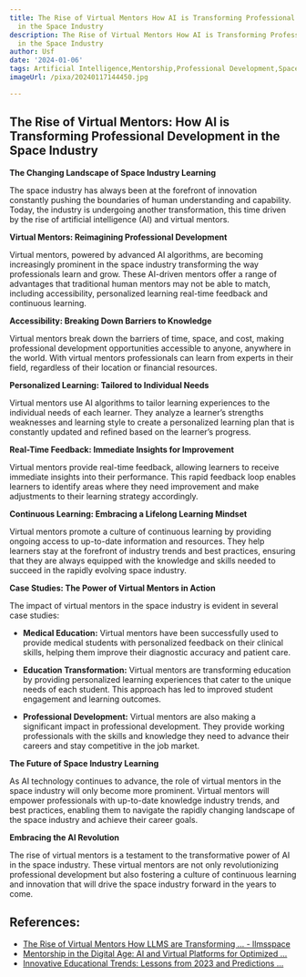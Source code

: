 ```yaml
---
title: The Rise of Virtual Mentors How AI is Transforming Professional Development
  in the Space Industry
description: The Rise of Virtual Mentors How AI is Transforming Professional Development
  in the Space Industry
author: Usf
date: '2024-01-06'
tags: Artificial Intelligence,Mentorship,Professional Development,Space Industry
imageUrl: /pixa/20240117144450.jpg

---
```

##  The Rise of Virtual Mentors: How  AI is Transforming  Professional Development in the Space Industry

**The Changing Landscape  of Space Industry Learning**

The  space industry has always been at the forefront of innovation  constantly pushing the boundaries of human understanding and capability. Today, the industry is undergoing another transformation, this time driven by the rise of artificial intelligence (AI) and virtual mentors.

**Virtual  Mentors:  Reimagining Professional Development**

Virtual mentors,  powered by advanced AI algorithms, are becoming increasingly prominent in the space industry transforming the way professionals learn and grow. These AI-driven mentors offer a range of advantages  that  traditional human mentors may not be able to match,  including accessibility, personalized learning real-time feedback and continuous learning.

**Accessibility: Breaking Down Barriers to Knowledge**

Virtual mentors break down the barriers of time, space, and cost, making  professional development opportunities accessible to anyone, anywhere in the  world. With virtual  mentors professionals can learn from experts in their field, regardless  of their  location or  financial  resources.

**Personalized  Learning: Tailored  to Individual Needs**

Virtual  mentors use AI algorithms to tailor learning experiences to the individual needs of each learner. They  analyze a learner’s strengths weaknesses and learning style to create a personalized learning plan that is constantly updated and refined based on the learner’s progress.

**Real-Time Feedback: Immediate Insights for  Improvement**

Virtual mentors provide real-time feedback, allowing learners to receive immediate insights into their  performance. This rapid feedback loop enables learners to identify areas where  they need improvement  and make adjustments to their learning strategy accordingly.

**Continuous Learning: Embracing a  Lifelong Learning Mindset**

Virtual mentors promote a culture of continuous learning by providing  ongoing access to up-to-date information and resources. They help learners  stay at the forefront of  industry trends and best practices, ensuring that they are  always equipped with the knowledge and skills needed to succeed in the rapidly evolving space industry.

**Case Studies: The Power of Virtual Mentors in Action**

The impact of virtual mentors in the space industry is evident in several case studies:

* **Medical Education:**  Virtual mentors have been  successfully used to provide medical students with personalized feedback on their clinical skills, helping them improve their  diagnostic accuracy and patient care.

* **Education Transformation:** Virtual mentors are transforming education by providing personalized learning experiences that cater to the  unique needs of each student. This approach has led  to improved student engagement and learning outcomes.

* **Professional Development:** Virtual mentors are also making a significant impact  in professional development. They provide working professionals with the skills and knowledge they need to advance their careers and stay competitive in the job market.

**The Future of Space Industry Learning**

As  AI technology continues to advance, the role of  virtual mentors  in the space industry will only become more prominent. Virtual  mentors will empower professionals with  up-to-date knowledge industry trends, and best  practices, enabling them to navigate the rapidly changing landscape of the space industry and achieve their career goals.

**Embracing the AI Revolution**

The rise  of virtual mentors is a testament  to the transformative power of  AI in the space industry. These virtual mentors are not only revolutionizing professional development but also  fostering a culture  of continuous learning and innovation that will  drive  the space industry forward in the years to come.

## References:
- [The Rise of Virtual Mentors How LLMS are Transforming ... - llmsspace](https://llmsspace.com/blog/the%20rise%20of%20virtual%20mentors%20how%20llms%20are%20transforming%20professional%20development)
- [Mentorship in the Digital Age: AI and Virtual Platforms for Optimized ...](https://www.hrfuture.net/talent-management/personal-development/mentorship-in-the-digital-age-ai-and-virtual-platforms-for-optimized-career-growth/)
- [Innovative Educational Trends: Lessons from 2023 and Predictions ...](https://bppe.consulting/blog/innovative-educational-trends-lessons-from-2023-and-predictions-for-2024)
